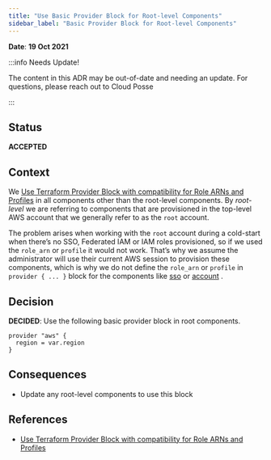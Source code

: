 ```yaml
---
title: "Use Basic Provider Block for Root-level Components"
sidebar_label: "Basic Provider Block for Root-level Components"
---
```


**Date**: **19 Oct 2021**

:::info Needs Update!

The content in this ADR may be out-of-date and needing an update. For questions, please reach out to Cloud Posse

:::

## Status

**ACCEPTED**

## Context

We [Use Terraform Provider Block with compatibility for Role ARNs and Profiles](/resources/adrs/adopted/use-terraform-provider-block-with-compatibility-for-role-arns-an) in all components other than the root-level components. By _root-level_ we are referring to components that are provisioned in the top-level AWS account that we generally refer to as the `root` account.

The problem arises when working with the `root` account during a cold-start when there’s no SSO, Federated IAM or IAM roles provisioned, so if we used the `role_arn` or `profile` it would not work. That’s why we assume the administrator will use their current AWS session to provision these components, which is why we do not define the `role_arn` or `profile` in `provider { ... }` block for the components like [sso](/components/library/aws/aws-sso/) or [account](/components/library/aws/account/) .

## Decision

**DECIDED**: Use the following basic provider block in root components.

```
provider "aws" {
  region = var.region
}
```

## Consequences

- Update any root-level components to use this block

## References

- [Use Terraform Provider Block with compatibility for Role ARNs and Profiles](/resources/adrs/adopted/use-terraform-provider-block-with-compatibility-for-role-arns-an)


